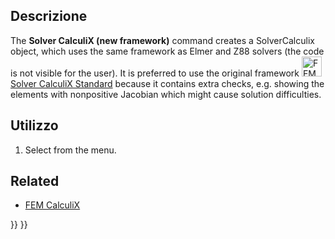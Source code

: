 <languages/>

{{VeryImportantMessage|Obsolete ({{VersionPlus|1.0}}).}}

{{Docnav
|
|
|[[FEM_Workbench/it|FEM]]
|
|
|IconC=Workbench_FEM.svg
}}

<div class="mw-translate-fuzzy">
{{GuiCommand/it|Name=FEM_SolverCalculiX|Name/it=Risolutore CalculiX|Icon=Fem_Solver.svg|MenuLocation= Solve → Risolutore CalculiX sperimentale||Workbenches=[[FEM_Workbench/it|FEM]]|Shortcut=|SeeAlso=[[FEM_tutorial/it|Tutorial FEM]]}}
</div>

<span id="Description"></span>
==Descrizione==

The '''Solver CalculiX (new framework)''' command creates a SolverCalculix object, which uses the same framework as Elmer and Z88 solvers (the code is not visible for the user). It is preferred to use the original framework [[Image:FEM_SolverCalculixCcxtools.svg|32px]] [[FEM_SolverCalculixCcxtools|Solver CalculiX Standard]] because it contains extra checks, e.g. showing the elements with nonpositive Jacobian which might cause solution difficulties.

<span id="Usage"></span>
==Utilizzo==

# Select {{MenuCommand|Solve → [[Image:FEM_SolverCalculiX.svg|16px]] Solver CalculiX (new framework)}} from the menu.

==Related==

* [[FEM_CalculiX|FEM CalculiX]]


{{Docnav
|
|
|[[FEM_Workbench/it|FEM]]
|
|
|IconC=Workbench_FEM.svg
}}

{{FEM Tools navi{{#translation:}}}}
{{Userdocnavi{{#translation:}}}}